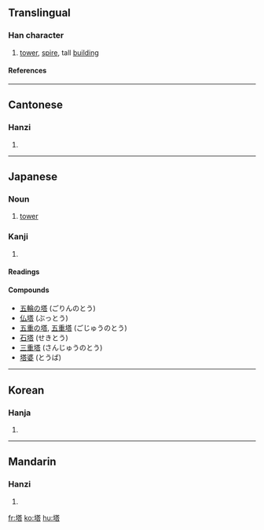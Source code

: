 {{see|墖}}

==Translingual==
===Han character===
{{Han char|rn=32|rad=土|as=10|sn=13|four=4416<sub>1</sub>|canj=土廿人口 (GTOR)}}
# [[tower]], [[spire]], tall [[building]]
====References====
{{Han ref|kx=0235.140|dkj=05332|dj=0473.070|hdz=10460.060|uh=5854|ud=22612|bh=B6F0|bd=46832}}
----
==Cantonese==
===Hanzi===
{{yue-hanzi|jyut=|y=taap3}}
# {{defn|Cantonese}}
----
==Japanese==

===Noun===
{{ja-noun|k|hira=とう|rom=tō}}

# [[tower]]

===Kanji===
{{ja-kanji|grade=c|rs=土10}}

# {{defn|Japanese}} 

====Readings====
{{ja-readings|on=[[とう]] (tō)|kun=[[てら]] (tera), [[おか]] (oka)}}

====Compounds====
*[[五輪の塔]] (ごりんのとう)
*[[仏塔]] (ぶっとう)
*[[五重の塔]], [[五重塔]] (ごじゅうのとう)
*[[石塔]] (せきとう)
*[[三重塔]] (さんじゅうのとう)
*[[塔婆]] (とうば)

----

==Korean==
===Hanja===
{{ko-hanja|hangeul=[[탑]]|rv=tap|mr=t'ap}}
# {{defn|Korean}}
----
==Mandarin==
===Hanzi===
{{cmn-hanzi|pin=[[tǎ]] ([[ta3]])|wg=t'a<sup>3</sup>}}
# {{defn|Mandarin}}

[[fr:塔]]
[[ko:塔]]
[[hu:塔]]